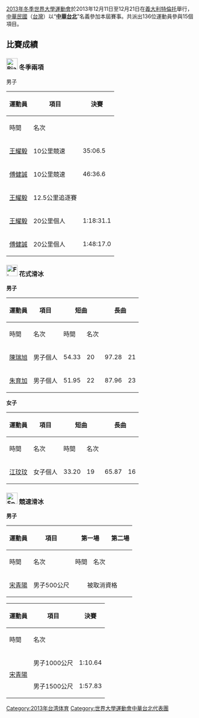 {{Infobox Country Universiade
|NF           = TPE
|games        = 2013年冬季
|flagbearer   = 
|sports       = 3
|competitors  = 6
|location     = {{ITA}}[[特倫托|特倫托]]
|gold         = 0
|silver       = 0
|bronze       = 1
|total        = 1
|rank         = 30
|previous     = [[2011年冬季世界大學運動會中華台北代表團|2011]]
|next         = [[2017年冬季世界大學運動會中華台北代表團|2017]]
}}
[[2013年冬季世界大學運動會|2013年冬季世界大學運動會]]於2013年12月11日至12月21日在[[義大利|義大利]][[特倫托|特倫托]]舉行，[[中華民國|中華民國]]（[[台灣|台灣]]）以“'''[[中華台北|中華台北]]'''”名義參加本屆賽事。共派出136位運動員參與15個項目。

== 比賽成績 ==

===[[File:Biathlon_pictogram.svg|30px]] 冬季兩項===
{{main|2013年冬季世界大學運動會冬季兩項比賽}}
;男子
{|class=wikitable style="font-size:90%"
|-
!rowspan="2"|運動員
!rowspan="2"|項目
!colspan="2"|決賽
|-style="font-size:95%"
!時間
!名次
|-
|[[王耀毅|王耀毅]]
|10公里競速
|35:06.5
|60
|-
|[[傅健誠|傅健誠]]
|10公里競速
|46:36.6
|68
|-
|[[王耀毅|王耀毅]]
|12.5公里追逐賽
|
|
|-
|[[王耀毅|王耀毅]]
|20公里個人
|1:18:31.1
|61
|-
|[[傅健誠|傅健誠]]
|20公里個人
|1:48:17.0
|63
|}

===[[File:Figure_skating_pictogram.svg|30px]] 花式滑冰===
{{main|2013年冬季世界大學運動會花式滑冰比賽}}
'''男子'''
{|class=wikitable style="font-size:90%"
|-
!rowspan="2"|運動員
!rowspan="2"|項目
!colspan="2"|短曲
!colspan="2"|長曲
!rowspan="2"|總分
!rowspan="2"|總排名
|-style="font-size:95%"
!時間
!名次
!時間
!名次
|-
|[[陳瑞旭|陳瑞旭]]
|男子個人
|54.33
|20
|97.28
|21
|151.61
|20
|-
|[[朱育加|朱育加]]
|男子個人
|51.95
|22
|87.96
|23
|139.91
|23
|}
'''女子'''
{|class=wikitable style="font-size:90%"
|-
!rowspan="2"|運動員
!rowspan="2"|項目
!colspan="2"|短曲
!colspan="2"|長曲
!rowspan="2"|總分
!rowspan="2"|總排名
|-style="font-size:95%"
!時間
!名次
!時間
!名次
|-
|[[江玟玟|江玟玟]]
|女子個人
|33.20
|19
|65.87
|16
|99.07
|17
|}

===[[File:Speed_skating_pictogram.svg|30px]] 競速滑冰===
{{main|2013年冬季世界大學運動會競速滑冰比賽}}
'''男子'''
{|class=wikitable style="font-size:90%"
|-
!rowspan="2"|運動員
!rowspan="2"|項目
!colspan="2"|第一場
!colspan="2"|第二場
!rowspan="2"|總時間
!rowspan="2"|排名
|-style="font-size:95%"
!時間
!名次
!時間
!名次
|-
|[[宋青陽|宋青陽]]
|男子500公尺
|align=center colspan=6 bgcolor=#F4C2C2|被取消資格
|}
{|class=wikitable style="font-size:90%"
|-
!rowspan="2"|運動員
!rowspan="2"|項目
!colspan="2"|決賽
|-style="font-size:95%"
!時間
!名次
|-
|align=left rowspan=2|[[宋青陽|宋青陽]]
|男子1000公尺
|1:10.64
|{{Bronze3}}
|-
|男子1500公尺
|1:57.83
|28
|}


[[Category:2013年台湾体育|Category:2013年台湾体育]]
[[Category:世界大學運動會中華台北代表團|Category:世界大學運動會中華台北代表團]]
